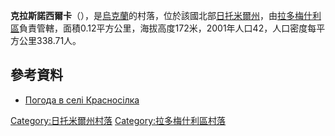 {{coord|50|36|36|N|29|16|48|E|scale:30000|display=title}}

'''克拉斯諾西爾卡'''（{{lang-uk|Красносілка}}），是[[烏克蘭|烏克蘭]]的村落，位於該國北部[[日托米爾州|日托米爾州]]，由[[拉多梅什利區|拉多梅什利區]]負責管轄，面積0.12平方公里，海拔高度172米，2001年人口42，人口密度每平方公里338.71人。

==參考資料== 
* [http://weather.in.ua/ua/zhitomirskaja/12154 Погода в селі Красносілка] {{Wayback|url=http://weather.in.ua/ua/zhitomirskaja/12154 |date=20160305084112 }}

{{DEFAULTSORT:Красносілка}}
[[Category:日托米爾州村落|Category:日托米爾州村落]]
[[Category:拉多梅什利區村落|Category:拉多梅什利區村落]]


{{Zhytomyr-geo-stub}}